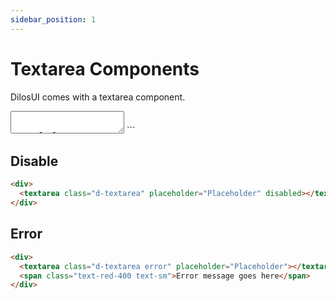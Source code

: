 ```yaml
---
sidebar_position: 1
---
```


# Textarea Components

DilosUI comes with a textarea component.


<Textarea />


## Default

```html live
<div>
  <textarea class="d-textarea" placeholder="Placeholder"></textarea>
</div>
```

## Disable

```html live
<div>
  <textarea class="d-textarea" placeholder="Placeholder" disabled></textarea>
</div>
```

## Error

```html live
<div>
  <textarea class="d-textarea error" placeholder="Placeholder"></textarea>
  <span class="text-red-400 text-sm">Error message goes here</span>
</div>
```